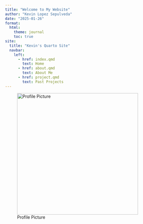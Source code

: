 ```yaml
---
title: "Welcome to My Website"
author: "Kevin Lopez Sepulveda"
date: "2025-01-26"
format:
  html:
    theme: journal
    toc: true
site: 
  title: "Kevin's Quarto Site"
  navbar:
    left:
      - href: index.qmd
        text: Home
      - href: about.qmd
        text: About Me 
      - href: project.qmd
        text: Past Projects
---
```

![Profile Picture](./images/CuteFace.jpg){width=400px}
